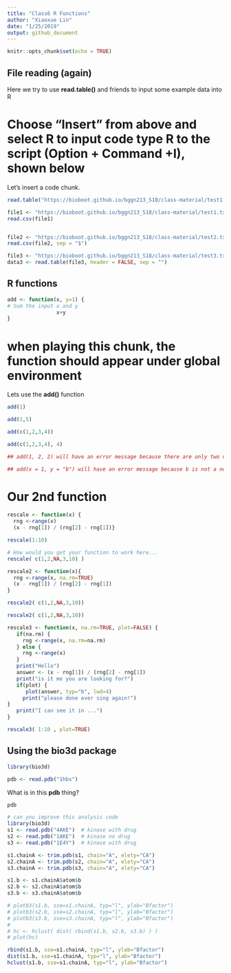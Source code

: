 ```yaml
---
title: "Class6 R Functions"
author: "Xiaoxue Lin"
date: "1/25/2019"
output: github_document
---
```


```r
knitr::opts_chunk$set(echo = TRUE)
```

## File reading (again)

Here we try to use **read.table()** and friends to input some example data into R

# Choose "Insert" from above and select R to input code type R to the script (Option + Command +I), shown below

Let's insert a code chunk.

```r
read.table("https://bioboot.github.io/bggn213_S18/class-material/test1.txt", header = TRUE, sep = ",")
```

```r
file1 <- "https://bioboot.github.io/bggn213_S18/class-material/test1.txt"
read.csv(file1)
```

```r

```

```r
file2 <- "https://bioboot.github.io/bggn213_S18/class-material/test2.txt"
read.csv(file2, sep = "$")
```

```r
file3 <- "https://bioboot.github.io/bggn213_S18/class-material/test3.txt"
data3 <- read.table(file3, header = FALSE, sep = "")
```

## R functions

```r
add <- function(x, y=1) {
# Sum the input x and y 
                x+y
}
```

# when playing this chunk, the function should appear under global environment

Lets use the **add()** function

```r
add(1)
```

```r
add(1,5)
```

```r
add(c(1,2,3,4))
```
```r
add(c(1,2,3,4), 4)
```

```r
## add(1, 2, 2) will have an error message because there are only two vectors but you are adding three
```


```r
## add(x = 1, y = "b") will have an error message because b is not a numerical
```

# Our 2nd function
```r
rescale <- function(x) {
  rng <-range(x)
  (x - rng[1]) / (rng[2] - rng[1])}
```

```r
rescale(1:10)
```

```r
# How would you get your function to work here...
rescale( c(1,2,NA,3,10) )
```
```r
rescale2 <- function(x){
  rng <-range(x, na.rm=TRUE)
  (x - rng[1]) / (rng[2] - rng[1])
}
```

```r
rescale2( c(1,2,NA,3,10))
```

```r
rescale2( c(1,2,NA,3,10))
```

```r
rescale3 <- function(x, na.rm=TRUE, plot=FALSE) {
   if(na.rm) {
     rng <-range(x, na.rm=na.rm)
   } else {
     rng <-range(x)
   }
   print("Hello")
   answer <- (x - rng[1]) / (rng[2] - rng[1])
   print("is it me you are looking for?")
   if(plot) {
      plot(answer, typ="b", lwd=4)
     print("please done ever sing again!")
}
   print("I can see it in ...")
}
```

```r
rescale3( 1:10 , plot=TRUE)
```

## Using the bio3d package

```r
library(bio3d)
```

```r
pdb <- read.pdb("1hbs")
```

What is in this **pdb** thing?

```r
pdb
```

```r
# can you improve this analysis code
library(bio3d)
s1 <- read.pdb("4AKE")  # kinase with drug
s2 <- read.pdb("1AKE")  # kinase no drug
s3 <- read.pdb("1E4Y")  # kinase with drug

s1.chainA <- trim.pdb(s1, chain="A", elety="CA")
s2.chainA <- trim.pdb(s2, chain="A", elety="CA")
s3.chainA <- trim.pdb(s3, chain="A", elety="CA")

s1.b <- s1.chainA$atom$b
s2.b <- s2.chainA$atom$b
s3.b <- s3.chainA$atom$b

# plotb3(s1.b, sse=s1.chainA, typ="l", ylab="Bfactor")
# plotb3(s2.b, sse=s2.chainA, typ="l", ylab="Bfactor")
# plotb3(s3.b, sse=s3.chainA, typ="l", ylab="Bfactor")
# 
# hc <- hclust( dist( rbind(s1.b, s2.b, s3.b) ) )
# plot(hc)
```


```r


rbind(s1.b, sse=s1.chainA, typ="l", ylab="Bfactor")
dist(s1.b, sse=s1.chainA, typ="l", ylab="Bfactor")
hclust(s1.b, sse=s1.chainA, typ="l", ylab="Bfactor")
```

